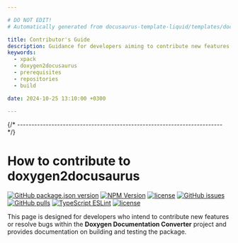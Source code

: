 ```yaml
---

# DO NOT EDIT!
# Automatically generated from docusaurus-template-liquid/templates/docusaurus.

title: Contributor's Guide
description: Guidance for developers aiming to contribute new features or bug fixes, detailing how to build the project, including prerequisites, repositories utilised, and scripts.
keywords:
  - xpack
  - doxygen2docusaurus
  - prerequisites
  - repositories
  - build

date: 2024-10-25 13:10:00 +0300

---
```



{/* ------------------------------------------------------------------------ */}

# How to contribute to doxygen2docusaurus

[![GitHub package.json version](https://img.shields.io/github/package-json/v/xpack/doxygen2docusaurus-cli-ts?color=blue)](https://github.com/xpack/doxygen2docusaurus-cli-ts/blob/master/package.json)
[![NPM Version](https://img.shields.io/npm/v/%40xpack%2Fdoxygen2docusaurus?color=blue)](https://www.npmjs.com/package/@xpack/doxygen2docusaurus/)
[![license](https://img.shields.io/github/license/xpack/doxygen2docusaurus-cli-ts)](https://github.com/xpack/doxygen2docusaurus-cli-ts/blob/master/LICENSE)
[![GitHub issues](https://img.shields.io/github/issues/xpack/doxygen2docusaurus-cli-ts)](https://github.com/xpack/doxygen2docusaurus-cli-ts/issues)
[![GitHub pulls](https://img.shields.io/github/issues-pr/xpack/doxygen2docusaurus-cli-ts)](https://github.com/xpack/doxygen2docusaurus-cli-ts/pulls/)
[![TypeScript ESLint](https://img.shields.io/badge/TypeScript_ESLint-3178C6?style=flat&logo=typescript&logoColor=white)](https://typescript-eslint.io/)
[![license](https://img.shields.io/github/license/xpack/doxygen2docusaurus-cli-ts)](https://github.com/xpack/doxygen2docusaurus-cli-ts/blob/master/LICENSE)

This page is designed for developers who intend to contribute new features
or resolve bugs within the
**Doxygen Documentation Converter**
project and provides documentation on building and testing the package.

<CommonContent />
